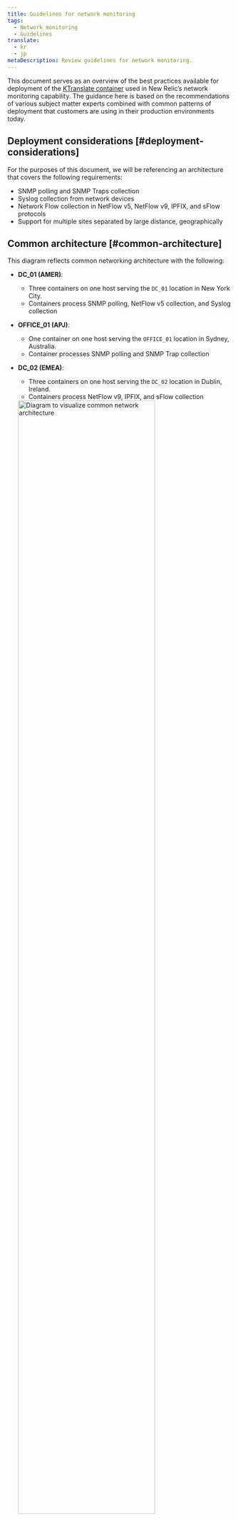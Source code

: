 ```yaml
---
title: Guidelines for network monitoring
tags:
  - Network monitoring
  - Guidelines
translate:
  - kr
  - jp
metaDescription: Review guidelines for network monitoring.
---
```



This document serves as an overview of the best practices available for deployment of the [KTranslate container](https://github.com/kentik/ktranslate) used in New Relic’s network monitoring capability.
The guidance here is based on the recommendations of various subject matter experts combined with common patterns of deployment that customers are using in their production environments today.

## Deployment considerations [#deployment-considerations]

For the purposes of this document, we will be referencing an architecture that covers the following requirements:

* SNMP polling and SNMP Traps collection
* Syslog collection from network devices
* Network Flow collection in NetFlow v5, NetFlow v9, IPFIX, and sFlow protocols
* Support for multiple sites separated by large distance, geographically

## Common architecture [#common-architecture]

<SideBySide>

  <Side>
    This diagram reflects common networking architecture with the following:

* **DC_01 (AMER)**: 
    * Three containers on one host serving the `DC_01` location in New York City.
    * Containers process SNMP polling, NetFlow v5 collection, and Syslog collection
* **OFFICE_01 (APJ)**:
    * One container on one host serving the `OFFICE_01` location in Sydney, Australia. 
    * Container processes SNMP polling and SNMP Trap collection
* **DC_02 (EMEA)**:
    * Three containers on one host serving the `DC_02` location in Dublin, Ireland. 
    * Containers process NetFlow v9, IPFIX, and sFlow collection

  </Side>
  <Side>
    <img
    title="Common network architecture diagram"
    alt="Diagram to visualize common network architecture"
    src={networkCommonArchitecture}
    width="80%"
    height="80%"
/>
  </Side>
</SideBySide>

## Architectural considerations [#archictural-considerations]

### A container's task

There are some basic rules around what an individual container is capable of doing which are the main drivers when designing your deployment.

* Containers that collect SNMP data can also receive SNMP traps by default.
* Containers that receive Syslog data should run on their own.
* Containers that receive network flow data must be isolated based on the type of flow template being collected.

#### Network Flow and Syslog containers [#about-containers]

Technically speaking, there is no requirement for a custom configuration file when using one of these containers. The default from the container image will work fine as all of your container settings will be placed by flags at runtime. 

However, without a configuration file with entries in the devices section, the results sent to New Relic APIs will use `device_name` entries resolved via DNS from the IP address in the respective packet. There is support for providing a custom DNS server location at runtime, but full control with tagging is generally accomplished by providing your own entries with the `flow_only` setting set to `true`. Administrators will generally want to control this name so it aligns with the name sent in from SNMP polling the same device.

### Geography [#geography]

SNMP as a protocol, along with ICMP for ping, are generally deprioritized in modern networks. Additionally, SNMP is a UDP protocol that is sensitive to extended latency for round trip times. Care must be taken to create containers close to their target devices to protect from failed polling scenarios.

### Compute scale [#compute-scale]

The individual containers deployed with the KTranslate image are usually hosted on very small hosts and have minimal requirements as outlined in [our documentation](/docs/network-performance-monitoring/advanced/ktranslate-container-management/#container-requirements). However scaling this host’s CPU may be required in heavy polling scenarios. The primary motivator for scaling to a larger CPU footprint for a container is the amount of load presented to the task. In these situations it is normally better to run multiple containers to load balance instead of increasing the total size of your Docker host, which has underlying cost implications.

### Summary of architectural considerations [#summary]

In the [common architecture example](#common-architecture) above, the following architectural considerations are in place:

* Each geographical location has its own local containers used to collect and forward data to New Relic.
* `DC_01` has three containers:

    * Container 1: SNMP polling
    * Container 2: NetFlow v5 collection
    * Container 3: Syslog collection

    <Callout variant="important">
    In `DC_01` there is a Class B private subnet (/16). Care needs to be taken to split up discovery targets into manageable subnet sizes to ensure the job has time to complete.
    </Callout>

* `OFFICE_01` uses a single container for SNMP polling with discovery against a /24 subnet.

* `DC_02` has three containers, all dedicated to different templates in network flow collection:

    * Container 1: NetFlow v9
    * Container 2: IPFIX
    * Container 3: sFlow

    <Callout variant="important">
    In `DC_02`, there is an even larger Class A private subnet (/8); however, since there is no need for a discovery in this location there are no concerns about scaling the jobs. Depending on flows-per-second, there may be a need in the future to scale out into additional containers. In a situation like this, you simply need to configure your network flow exporters to target different ports on the Docker host.
    </Callout>

## Maintaining your deployment [#maintaining-deployment]

After initial installation, there are various techniques that are used to maintain the network monitoring observability footprint. Integrating configuration file changes with tools like Ansible are common, as is building GitOps pipelines around the architecture to support versioning and “guest” options where external teams can submit changes for review.

The most common need for ongoing maintenance is in keeping the list of target devices accurate. Depending on your environment needs, we recommend the following discovery processes to add devices to your configuration file:

<CollapserGroup>
<Collapser
    id="automatic-discovery"
    title="(Recommended) Automatic discovery"
>
Automatic discovery is the process used by KTranslate to scan a target list of IP addresses and/or ranges, perform a liveness probe, and then run a basic SNMP walk of the MIB-2 System MIB to attempt matching the device to a known SNMP profile.

The container has embedded container runtime flags (`-snmp_discovery_min` and `-snmp_discovery_on_start`) that allow you to build a schedule of recurring SNMP discovery events. This automates discovery jobs against the targets from the `discovery` section in the configuration file, and then automatically updates the file with new devices and refreshes the service to accept the changes.

This is the native configuration pattern found if you follow the guided installation through the New Relic UI.

### Things to consider

Evaluate the pros and cons below to see if this discovery method is right for you.

<table>
    <thead>
        <tr>
            <th>
                Pros
            </th>
            <th>
                Cons
            </th>
        </tr>
    </thead>
    <tbody>
        <tr>
            <td>
                * Hands-off discovery for known IP ranges and SNMP community strings.
                * Automated correlation to the proper SNMP profile for each device.
                * Safety mechanisms are in place to prevent improper settings that could break your configuration file.
            </td>
            <td>
                * Requires a pre-existing target list of IP addresses and SNMP community strings/V3 authentication in the discovery section of the configuration file.
                * Large subnets are at risk of timeouts (we recommend /16 and above).
                * Teams that make use of device-specific user_tags in their configuration files will have extra work to ensure new devices have their tags updated.
            </td>
        </tr>
    </tbody>
</table>

#### Example [#pattern-example]

Using our example office location, your default initial configuration file would look like this:

```yml
devices: {}
trap:
  listen: '0.0.0.0:1620'
discovery:
  cidrs:
    - 192.168.0.0/24
  ignore_list: []
  debug: false
  ports:
    - 161
  default_communities:
    - public
  default_v3: null
  add_devices: true
  add_mibs: true
  threads: 4
  replace_devices: true
  check_all_ips: true
  use_snmp_v1: false
global:
  poll_time_sec: 300
  mib_profile_dir: /etc/ktranslate/profiles
  mibs_enabled:
    - IF-MIB
  timeout_ms: 3000
  retries: 0
```

Your associated Docker run command would look like this, replacing `$NR_LICENSE_KEY` and `$NR_ACCOUNT_ID`:

```yml
docker run -d --name ktranslate-nr-office01-snmp --restart unless-stopped --pull=always -p 162:1620/udp \
-v `pwd`/snmp-base.yaml:/snmp-base.yaml \
-e NEW_RELIC_API_KEY=$NR_LICENSE_KEY \
kentik/ktranslate:v2 \
  -snmp /snmp-base.yaml \
  -nr_account_id=$NR_ACCOUNT_ID \
  -metrics=jchf \
  -tee_logs=true \
  -service_name=nr-office01-snmp \
  -snmp_discovery_on_start=true \
  -snmp_discovery_min=180 \
  nr1.snmp
```
</Collapser>

<Collapser
    id="manual-discover"
    title="Manual discovery"
>
Manual discovery uses the same mechanism as automated discovery, but it gives you more control. With manual discovery, you can run a bespoke container ad hoc, which means that you can run it whenever you want and you can review and manipulate the results as needed. This is the preferred method for environments where tagging is prevalent or where there is a good amount of control from a centralized team adding new devices to the network. This reduces the need for full subnet scanning, which can be time-consuming and disruptive.

### Things to consider

Evaluate the pros and cons below to see if this discovery method is right for you.

<table>
    <thead>
        <tr>
            <th>
                Pros
            </th>
            <th>
                Cons
            </th>
        </tr>
    </thead>
    <tbody>
        <tr>
            <td>
                * Full control over the targets and results, including tag decoration.
                * Helps to prevent possible devices that are not in scope for your monitoring footprint.
                * Automated correlation to the proper SNMP profile for each device.
                * Safety mechanisms are in place to prevent improper settings that could break your configuration file.

            </td>
            <td>
                * An administrator must run the container on demand, and from the same Docker host that your production container runs on to ensure network/SNMP connectivity is tested properly.
                * Moving the results from the discovery into the production configuration file is a manual process that requires a restart of the production container in order to load the new settings.

            </td>
        </tr>
    </tbody>
</table>

#### Example

This discovery method follows the original deployment option for KTranslate, with the [steps outlined in our documentation](/docs/network-performance-monitoring/setup-performance-monitoring/snmp-performance-monitoring/#manual-container-setup). At a high level, the discovery process is:

1. Pull the latest version of the Docker image to your local machine.
2. Copy the sample `snmp-base.yaml` configuration file from the image to your local machine.
3. Edit the configuration file to update the `discovery` section with the settings you need for `cidrs` and `default_communities`.
4. Launch a short-lived container executing an ad-hoc discovery job.
5. Edit any changes needed to the resulting devices in your configuration file.
6. Copy the new devices from your discovery configuration file into the production container configuration file.
7. Restart your production container to load the new settings.

</Collapser>

<Collapser
    id="manual-device-addition"
    title="Manual device addition"
>
    The last option is to skip the entire discovery process and manually add devices directly into the production configuration file. In practice, it is fairly rare to see this pattern in use as the standard discovery options automatically match devices to their profiles, and ensure that your configuration file is formatted correctly. 

### Things to consider

Evaluate the pros and cons below to see if this discovery method is right for you.

<table>
    <thead>
        <tr>
            <th>
                Pros
            </th>
            <th>
                Cons
            </th>
        </tr>
    </thead>
    <tbody>
        <tr>
            <td>
                * Full control over the configuration of devices and their tag decorations.

            </td>
            <td>
                * Medium risk of misconfiguration in the settings. This method requires that you know the System Object Identifier (SysOID) of the device as well as understand the profile the device would target so you can identify which MIBs you want enabled (all of this is automated in discovery).
                * Still requires a restart of the production container to load the new settings.

            </td>
        </tr>
    </tbody>
</table>

#### Pattern example

Here's an example of the device settings needed to successfully monitor an APC UPS:

```yml
devices:
 ups_snmpv2c__10.10.0.201:
   device_name: ups_snmpv2c
   device_ip: 10.10.0.201
   snmp_comm: public
   oid: .1.3.6.1.4.1.318.1.3.27
   mib_profile: apc_ups.yml
   provider: kentik-ups
   user_tags:
     owning_team: dc_ops
...
global:
  ...
  mibs_enabled:
  - ARISTA-BGP4V2-MIB
  - ARISTA-QUEUE-MIB
  - BGP4-MIB
  - CISCO-MEMORY-POOL-MIB
  - CISCO-PROCESS-MIB
  - HOST-RESOURCES-MIB
  - IF-MIB
  - OSPF-MIB
  - PowerNet-MIB_UPS
```

Required settings are outlined in detail in our documentation for [devices](/docs/network-performance-monitoring/advanced/advanced-config/#devices) and [global blocks](/docs/network-performance-monitoring/advanced/advanced-config/#global).
</Collapser>

</CollapserGroup>
